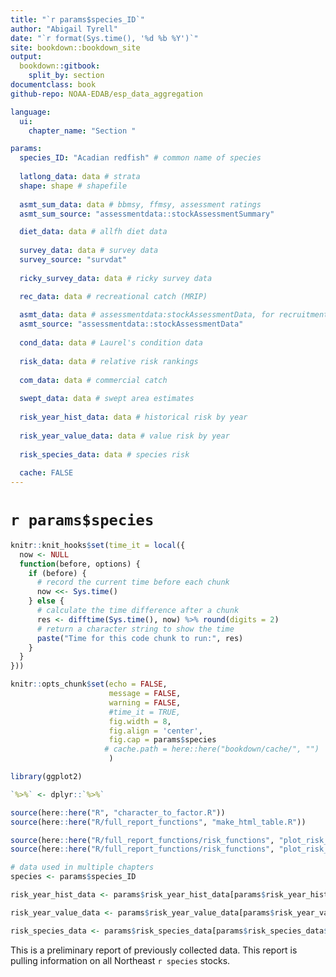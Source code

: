 ```yaml
---
title: "`r params$species_ID`"
author: "Abigail Tyrell"
date: "`r format(Sys.time(), '%d %b %Y')`"
site: bookdown::bookdown_site
output: 
  bookdown::gitbook:
    split_by: section
documentclass: book
github-repo: NOAA-EDAB/esp_data_aggregation

language:
  ui:
    chapter_name: "Section "

params: 
  species_ID: "Acadian redfish" # common name of species
  
  latlong_data: data # strata
  shape: shape # shapefile
  
  asmt_sum_data: data # bbmsy, ffmsy, assessment ratings
  asmt_sum_source: "assessmentdata::stockAssessmentSummary"

  diet_data: data # allfh diet data
  
  survey_data: data # survey data
  survey_source: "survdat"
  
  ricky_survey_data: data # ricky survey data

  rec_data: data # recreational catch (MRIP)
  
  asmt_data: data # assessmentdata:stockAssessmentData, for recruitment and catch
  asmt_source: "assessmentdata::stockAssessmentData"
  
  cond_data: data # Laurel's condition data
  
  risk_data: data # relative risk rankings
  
  com_data: data # commercial catch
  
  swept_data: data # swept area estimates
  
  risk_year_hist_data: data # historical risk by year
  
  risk_year_value_data: data # value risk by year
  
  risk_species_data: data # species risk
  
  cache: FALSE
---
```


# `r params$species` {-}

```r
knitr::knit_hooks$set(time_it = local({
  now <- NULL
  function(before, options) {
    if (before) {
      # record the current time before each chunk
      now <<- Sys.time()
    } else {
      # calculate the time difference after a chunk
      res <- difftime(Sys.time(), now) %>% round(digits = 2)
      # return a character string to show the time
      paste("Time for this code chunk to run:", res)
    }
  }
}))

knitr::opts_chunk$set(echo = FALSE,
                      message = FALSE, 
                      warning = FALSE, 
                      #time_it = TRUE,
                      fig.width = 8, 
                      fig.align = 'center',
                      fig.cap = params$species
                     # cache.path = here::here("bookdown/cache/", "")
                      )
```

```r
library(ggplot2)

`%>%` <- dplyr::`%>%`
```

```r
source(here::here("R", "character_to_factor.R"))
source(here::here("R/full_report_functions", "make_html_table.R"))

source(here::here("R/full_report_functions/risk_functions", "plot_risk_by_year.R"))
source(here::here("R/full_report_functions/risk_functions", "plot_risk_within_species.R"))
```

```r
# data used in multiple chapters
species <- params$species_ID

risk_year_hist_data <- params$risk_year_hist_data[params$risk_year_hist_data$Species == species, ]

risk_year_value_data <- params$risk_year_value_data[params$risk_year_value_data$Species == species, ]

risk_species_data <- params$risk_species_data[params$risk_species_data$Species == species, ]
```

This is a preliminary report of previously collected data. This report is pulling information on all Northeast `r species` stocks.
